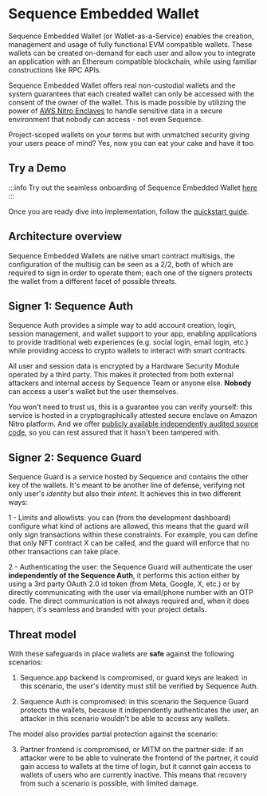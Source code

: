 # Sequence Embedded Wallet

Sequence Embedded Wallet (or Wallet-as-a-Service) enables the creation, management and usage of fully functional EVM compatible wallets. These wallets can be created on-demand for each user and allow you to integrate an application with an Ethereum compatible blockchain, while using familiar constructions like RPC APIs.

Sequence Embedded Wallet offers real non-custodial wallets and the system guarantees that each created wallet can only be accessed with the consent of the owner of the wallet. This is made possible by utilizing the power of [AWS Nitro Enclaves](https://aws.amazon.com/ec2/nitro/nitro-enclaves/) to handle sensitive data in a secure environment that nobody can access - not even Sequence.

Project-scoped wallets on your terms but with unmatched security giving your users peace of mind? Yes, now you can eat your cake and have it too.

## Try a Demo

:::info
Try out the seamless onboarding of Sequence Embedded Wallet [here](https://waas-demo.sequence.xyz/)
:::

Once you are ready dive into implementation, follow the [quickstart guide](/solutions/wallets/embedded-wallet/quickstart).

## Architecture overview

Sequence Embedded Wallets are native smart contract multisigs, the configuration of the multisig can be seen as a 2/2, both of which are required to sign in order to operate them; each one of the signers protects the wallet from a different facet of possible threats.

## Signer 1: Sequence Auth

Sequence Auth provides a simple way to add account creation, login, session management, and wallet support to your app, enabling applications to provide traditional web experiences (e.g. social login, email login, etc.) while providing access to crypto wallets to interact with smart contracts.

All user and session data is encrypted by a Hardware Security Module operated by a third party. This makes it protected from both external attackers and internal access by Sequence Team or anyone else. **Nobody** can access a user's wallet but the user themselves.

You won't need to trust us, this is a guarantee you can verify yourself: this service is hosted in a cryptographically attested secure enclave on Amazon Nitro platform. And we offer [publicly available independently audited source code](https://github.com/0xsequence/waas-authenticator), so you can rest assured that it hasn't been tampered with.

## Signer 2: Sequence Guard

Sequence Guard is a service hosted by Sequence and contains the other key of the wallets. It's meant to be another line of defense, verifying not only user's _identity_ but also their _intent_. It achieves this in two different ways:

1 - Limits and allowlists: you can (from the development dashboard) configure what kind of actions are allowed, this means that the guard will only sign transactions within these constraints. For example, you can define that only NFT contract X can be called, and the guard will enforce that no other transactions can take place.

2 - Authenticating the user: the Sequence Guard will authenticate the user **independently of the Sequence Auth**, it performs this action either by using a 3rd party OAuth 2.0 id token (from Meta, Google, X, etc.) or by directly communicating with the user via email/phone number with an OTP code. The direct communication is not always required and, when it does happen, it's seamless and branded with your project details.

## Threat model

With these safeguards in place wallets are **safe** against the following scenarios:

1. Sequence.app backend is compromised, or guard keys are leaked: in this scenario, the user's identity must still be verified by Sequence Auth.

2. Sequence Auth is compromised: in this scenario the Sequence Guard protects the wallets, because it independently authenticates the user, an attacker in this scenario wouldn't be able to access any wallets.

The model also provides partial protection against the scenario:

3. Partner frontend is compromised, or MITM on the partner side: If an attacker were to be able to vulnerate the frontend of the partner, it could gain access to wallets at the time of login, but it cannot gain access to wallets of users who are currently inactive. This means that recovery from such a scenario is possible, with limited damage.
